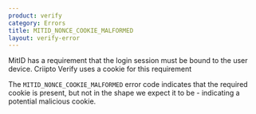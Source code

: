 ```yaml
---
product: verify
category: Errors
title: MITID_NONCE_COOKIE_MALFORMED
layout: verify-error
---
```


MitID has a requirement that the login session must be bound to the user device.
Criipto Verify uses a cookie for this requirement

The `MITID_NONCE_COOKIE_MALFORMED` error code indicates that the required cookie
is present, but not in the shape we expect it to be - indicating a potential malicious cookie.
